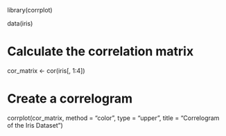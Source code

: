 
library(corrplot)


data(iris)

# Calculate the correlation matrix
cor_matrix <- cor(iris[, 1:4])

# Create a correlogram
corrplot(cor_matrix, method = "color", type = "upper",
         title = "Correlogram of the Iris Dataset")